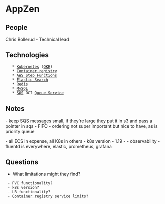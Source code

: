 = AppZen =

== People ==

Chris Bollerud - Technical lead

== Technologies ==
    * [[Kubernetes]] ([[OKE]])
    * [[Container registry]]
    * [[AWS Step Functions]]
    * [[Elastic Search]]
    * [[Redis]]
    * [[MySQL]]
    * [[SQS]] OCI [[Queue Service]]

== Notes ==

- keep SQS messages small, if they're large they put it in s3 and pass a pointer in sqs
- FIFO - ordering not super important but nice to have, as is priority queue

- all ECS in expense, all K8s in others
- k8s version - 1.19
- 
- observability - fluentd is everywhere, elastic, prometheus, grafana
== Questions ==

* What limitations might they find?
  - PVC functionality?
  - k8s version?
  - LB functionality?
  - [[Container registry]] service limits?
